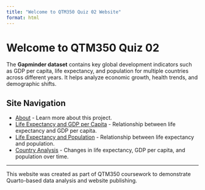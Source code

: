 ```yaml
---
title: "Welcome to QTM350 Quiz 02 Website"
format: html
---
```


# Welcome to QTM350 Quiz 02

The **Gapminder dataset** contains key global development indicators such as GDP per capita, life expectancy, and population for multiple countries across different years. It helps analyze economic growth, health trends, and demographic shifts.

## **Site Navigation**
- [About](about.qmd) - Learn more about this project.
- [Life Expectancy and GDP per Capita](life-gdp.qmd) - Relationship between life expectancy and GDP per capita.
- [Life Expectancy and Population](life-population.qmd) - Relationship between life expectancy and population.
- [Country Analysis](country.qmd) - Changes in life expectancy, GDP per capita, and population over time.

---

This website was created as part of QTM350 coursework to demonstrate Quarto-based data analysis and website publishing.